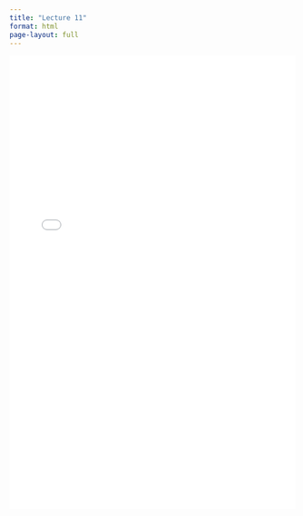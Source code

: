 ```yaml
---
title: "Lecture 11"
format: html
page-layout: full
---
```


<iframe src="lec11.html" width="100%" height="800px" style="border: none;"></iframe>
